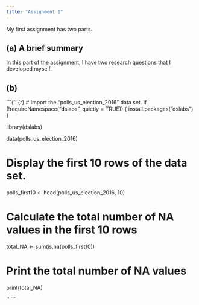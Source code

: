 ---
title: "Assignment 1"
---

My first assignment has two parts.

## (a) A brief summary

In this part of the assignment, I have two research questions that I developed myself.

## (b)

```{'''{r}
# Import the “polls_us_election_2016” data set.
if (!requireNamespace("dslabs", quietly = TRUE)) {
  install.packages("dslabs")
}

library(dslabs)

data(polls_us_election_2016)

# Display the first 10 rows of the data set.
polls_first10 <- head(polls_us_election_2016, 10)

# Calculate the total number of NA values in the first 10 rows
total_NA <- sum(is.na(polls_first10))

# Print the total number of NA values
print(total_NA)

''
```
